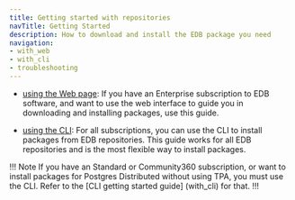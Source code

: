 ```yaml
---
title: Getting started with repositories
navTitle: Getting Started
description: How to download and install the EDB package you need
navigation:
- with_web
- with_cli
- troubleshooting
---
```


* [using the Web page](with_web): If you have an Enterprise subscription to EDB software, and want to use the web interface to guide you in downloading and installing packages, use this guide.

* [using the CLI](with_cli): For all subscriptions, you can use the CLI to install packages from EDB repositories. This guide works for all EDB repositories and is the most flexible way to install packages.

!!! Note
 If you have an Standard or Community360 subscription, or want to install packages for Postgres Distributed without using TPA, you must use the CLI. Refer to the [CLI getting started guide]
 (with_cli) for that.
!!!
